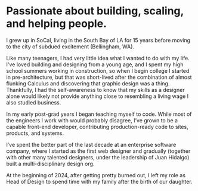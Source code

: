 # Passionate about building, scaling, and helping people.

I grew up in SoCal, living in the South Bay of LA for 15 years before moving to the city of subdued excitement (Bellingham, WA). 

Like many teenagers, I had very little idea what I wanted to do with my life. I've loved building and designing from a young age, and I spent my high school summers working in construction, so when I begin college I started in pre-architecture, but that was short-lived after the combination of almost flunking Calculus and discovering that graphic design was a thing. Thankfully, I had the self-awareness to know that my skills as a designer alone would likely not provide anything close to resembling a living wage I also studied business.

In my early post-grad years I began teaching myself to code. While most of the engineers I work with would probably disagree, I’ve grown to be a capable front-end developer, contributing production-ready code to sites, products, and systems.

I’ve spent the better part of the last decade at an enterprise software company, where I started as the first web designer and gradually (together with other many talented designers, under the leadership of Juan Hidalgo) built a multi-disciplinary design org.

At the beginning of 2024, after getting pretty burned out, I left my role as Head of Design to spend time with my family after the birth of our daughter.